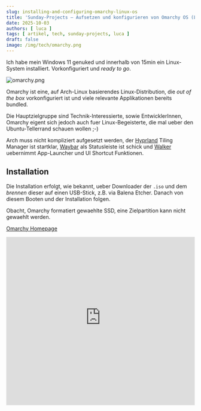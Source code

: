 ```yaml
---
slug: installing-and-configuring-omarchy-linux-os
title: 'Sunday-Projects – Aufsetzen und konfigurieren von Omarchy OS (Linux)'
date: 2025-10-03
authors: [ luca ]
tags: [ artikel, tech, sunday-projects, luca ]
draft: false
image: /img/tech/omarchy.png
---
```


Ich habe mein Windows 11 genuked und innerhalb von 15min ein Linux-System installiert.
Vorkonfiguriert und _ready to go_.

![omarchy.png](/img/tech/omarchy.png)

<!--truncate-->

Omarchy ist eine, auf Arch-Linux basierendes Linux-Distribution, die _out of the box_ vorkonfiguriert ist und viele
relevante Applikationen bereits bundled.

Die Hauptzielgruppe sind Technik-Interessierte, sowie EntwicklerInnen, Omarchy eigent sich jedoch auch fuer
Linux-Begeisterte, die mal ueber den Ubuntu-Tellerrand schauen wollen ;-)

Arch muss nicht kompliziert aufgesetzt werden, der [Hyprland](https://hypr.land) Tiling Manager ist
startklar, [Waybar](https://github.com/Alexays/Waybar) als Statusleiste ist
schick und [Walker](https://github.com/abenz1267/walker) uebernimmt App-Launcher und UI Shortcut Funktionen.

## Installation

Die Installation erfolgt, wie bekannt, ueber Downloader der `.iso` und dem _brennen_ dieser auf einen USB-Stick, z.B.
via Balena Etcher. Danach von diesem Booten und der Installation folgen.

Obacht, Omarchy formatiert gewaehlte SSD, eine Zielpartition kann nicht gewaehlt werden.

[Omarchy Homepage](https://omarchy.org)

<div class="youtube-embed">
    <iframe width="100%" height="450" src="https://www.youtube-nocookie.com/embed/TcHY0AEd2Uw?si=ifsaAzpeSOFx1Frr"
            title="Omarchy Introduction" frameborder="0"
            allow="accelerometer; autoplay; clipboard-write; encrypted-media; gyroscope; picture-in-picture; web-share"
            referrerpolicy="strict-origin-when-cross-origin" allowfullscreen />
</div>
<br/>

Nach der Installation empfehle ich die vorinstallierten, aber nicht benoetigten Apps zu deinstallieren.
Dies geht sehr zuegig ueber das Walker Menue: Remove -> WebApp, sowie Remove -> Package

## Hyprland als Tiling-Manager

Omarchy setzt auf Hyprland zur Verwaltung der Programmfenster. Hyprland organisiert diese automatisch auf dem Display,
entsprechend des vorhandenen, freien Platzes.
Per Tastaturshortcuts koennen die Fenster umhergeschoben, gruppiert und auf den Workspaces (weitere Desktops) verteilt
werden.

Das Ganze ist optisch schick und funktioniert sehr gut. Die Handhabung der Shortcuts geht nach ~2 Tagen ins Blut ueber.

Das offizielle [Hyprland Tutorial](https://wiki.hypr.land/Getting-Started/Master-Tutorial/) findet sich hier.

Nachfolgend ein launiges und kurzweiliges Video des YouTubers _bog_ ueber
seine positiven Erfahrungen mit Omarchy - aus Sicht eines Neulings:

<div class="youtube-embed">
    <iframe width="100%" height="450" src="https://www.youtube-nocookie.com/embed/Urq__zOwQqg?si=02MOkRtXILIxo4e7"
            title="Omarchy Introduction" frameborder="0"
            allow="accelerometer; autoplay; clipboard-write; encrypted-media; gyroscope; picture-in-picture; web-share"
            referrerpolicy="strict-origin-when-cross-origin" allowfullscreen />
</div>

## Anpassungen

Generelle Linux-Gaming Empfehlung bei Problemen, gilt als erste Anlaufstellen [protondb](https://www.protondb.com).
Existieren bekannte Loesungen fuer Spiele, finden sich diese meist hier in den Kommentaren. Beispielsweise die
Empfehlung die folgenden Launch Optionen fuer _Fellowship_ zu setzen:
`echo "%command%" | sed 's/fellowship/fellowship-launcher/' | sh`.

Omarchy und Hyprland nutzt Wayland als Display-Server. Die meisten Apps kommen hiermit gut klar, aber einige
(z.B. Steam) haben Probleme. Folgend ein paar Konfigurationsanpassungen die das Groebste beheben.


### Jetbrains

JetBrains IDEs moegen Wayland und Hyprland leider nocht nicht soo gerne, daher folgende Anpassungen:

In der IDE selber:

Help -> Custom VM Options -> Add `-Dawt.toolkit.name.WLToolkit`

Und in der Hyprland Konfiguration `.config/hypr/hyprland.conf`:

```bash title=".config/hypr/hyprland.conf"
# Hyprland window rules for JetBrains

# Fix all dialogs in Jetbrains products
windowrulev2 = tag +jb, class:^jetbrains-.+$,floating:1
windowrulev2 = stayfocused, tag:jb
windowrulev2 = noinitialfocus, tag:jb
windowrulev2 = focusonactivate,class:^jetbrains-(?!toolbox)

# center the pops excepting context menu
windowrulev2 = move 30% 30%,class:^jetbrains-(?!toolbox),title:^(?!win.*),floating:1
windowrulev2 = size 40% 40%,class:^jetbrains-(?!toolbox),title:^(?!win.*),floating:1

# Fix tooltips (always have a title of `win.<id>`)
# Fix for sidebar menus being unclickable
windowrulev2 = noinitialfocus, class:^(.*jetbrains.*)$, title:^(win.*)$
windowrulev2 = nofocus, class:^(.*jetbrains.*)$, title:^(win.*)$
# Fix tab dragging (always have a single space character as their title)
windowrulev2 = noinitialfocus, class:^(.*jetbrains.*)$, title:^\\s$
windowrulev2 = nofocus, class:^(.*jetbrains.*)$, title:^\\s$
# Additional fixes for tab dragging
windowrulev2 = tag +jb, class:^jetbrains-.+$,floating:1
windowrulev2 = stayfocused, tag:jb
windowrulev2 = noinitialfocus, tag:jb
```

### Steam

Manche Spiele kommen mit Hyprland nicht klar, bzgl Windows/Fullscreen, daher sind diese kurzen Config Updates in
`.config/hypr/hyprland.conf` empfehlenswert:

```bash title=".config/hypr/hyprland.conf"
windowrule = fullscreen, class:^steam_app_.*
windowrule = opacity 1, class:^steam_app_.*
```
